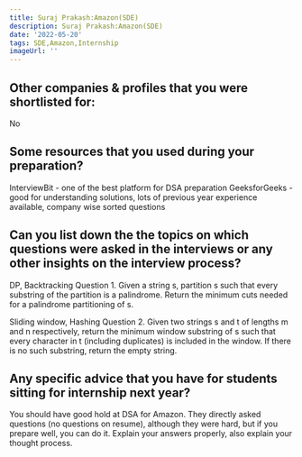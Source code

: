 ```yaml
---
title: Suraj Prakash:Amazon(SDE)
description: Suraj Prakash:Amazon(SDE)
date: '2022-05-20'
tags: SDE,Amazon,Internship
imageUrl: ''
---
```


## Other companies & profiles that you were shortlisted for:
No

## Some resources that you used during your preparation?
InterviewBit - one of the best platform for DSA  preparation
GeeksforGeeks - good for understanding solutions, lots of previous year experience available, company wise sorted questions

## Can you list down the the topics on which questions were asked in the interviews or any other insights on the interview process?
DP, Backtracking
Question 1. Given a string s, partition s such that every substring of the partition is a palindrome.
Return the minimum cuts needed for a palindrome partitioning of s.

Sliding window, Hashing
Question 2. Given two strings s and t of lengths m and n respectively, return the minimum window substring of s such that every character
in t (including duplicates) is included in the window.
If there is no such substring, return the empty string.
## Any specific advice that you have for students sitting for internship next year?
You should have good hold at DSA for Amazon.
They directly asked questions (no questions on resume), although they were hard, but if you prepare well, you can do it.
Explain your answers properly, also explain your thought process.

